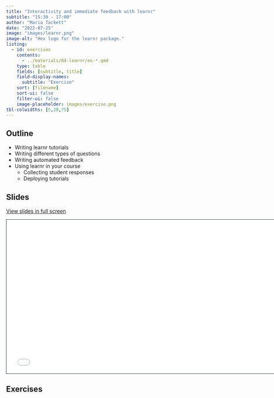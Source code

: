 ```yaml
---
title: "Interactivity and immediate feedback with learnr"
subtitle: "15:30 - 17:00"
author: "Maria Tackett"
date: "2022-07-25"
image: "images/learnr.png"
image-alt: "Hex logo for the learnr package."
listing:
  - id: exercises
    contents:
      - ../materials/04-learnr/ex-*.qmd
    type: table
    fields: [subtitle, title]
    field-display-names:
      subtitle: "Exercise"
    sort: [filename]
    sort-ui: false
    filter-ui: false
    image-placeholder: images/exercise.png
tbl-colwidths: [5,20,75]
---
```


## Outline

-   Writing learnr tutorials
-   Writing different types of questions
-   Writing automated feedback
-   Using learnr in your course
    -   Collecting student responses
    -   Deploying tutorials

## Slides

[View slides in full screen](../materials/04-learnr/index.html)

```{=html}
<iframe class="slide-deck" src="../materials/04-learnr/" height="420" width="747" style="border: 1px solid #2e3846;"></iframe>
```
## Exercises

::: {#exercises}
:::
